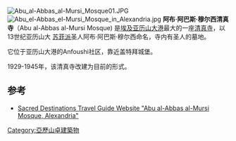 [[Image:Abu_al-Abbas_al-Mursi_Mosque01.JPG|thumb]]
[[Image:Abu_el-Abbas_el-Mursi_Mosque_in_Alexandria.jpg|thumb]]
'''阿布·阿巴斯·穆尔西清真寺'''（{{lang-ar|جامع أبو العباس المرسي}}Abu al-Abbas al-Mursi Mosque) 是[[埃及|埃及]][[亚历山大港|亚历山大港]]最大的一座[[清真寺|清真寺]]，以13世纪亚历山大 [[苏菲派|苏菲派]]圣人阿布·阿巴斯·穆尔西命名，寺内有圣人的墓地。
 
它位于亚历山大港的Anfoushi社区，靠近盖特拜城堡。

1929-1945年，该清真寺改建为目前的形式。

==参考==
* [http://www.sacred-destinations.com/egypt/alexandria-abu-al-abbas-al-mursi-mosque.htm Sacred Destinations Travel Guide Website "Abu al-Abbas al-Mursi Mosque, Alexandria"] {{Wayback|url=http://www.sacred-destinations.com/egypt/alexandria-abu-al-abbas-al-mursi-mosque.htm |date=20090627200612 }}
{{Coord|31|12|19.7|N|29|52|55.8|E|type:landmark|display=title}}
[[Category:亞歷山卓建築物|Category:亞歷山卓建築物]]